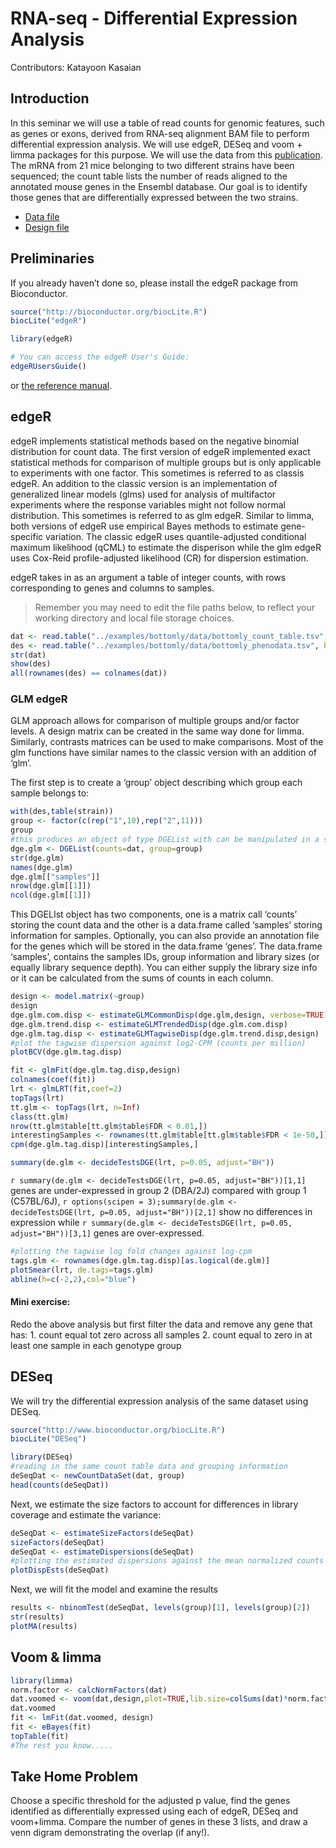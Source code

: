 RNA-seq - Differential Expression Analysis
==========================================

Contributors: Katayoon Kasaian

## Introduction

In this seminar we will use a table of read counts for genomic features, such as genes or exons, derived from RNA-seq alignment BAM file to perform differential expression analysis. We will use edgeR, DESeq and voom + limma packages for this purpose. We will use the data from this [publication](http://www.ncbi.nlm.nih.gov/pubmed?term=21455293). The mRNA from 21 mice belonging to two different strains have been sequenced; the count table lists the number of reads aligned to the annotated mouse genes in the Ensembl database. Our goal is to identify those genes that are differentially expressed between the two strains.

* [Data file](../examples/bottomly/data/bottomly_count_table.tsv)
* [Design file](../examples/bottomly/data/bottomly_phenodata.tsv)

## Preliminaries

If you already haven't done so, please install the edgeR package from Bioconductor.

```r
source("http://bioconductor.org/biocLite.R")
biocLite("edgeR")
```


```r
library(edgeR)
```
```r
# You can access the edgeR User's Guide:
edgeRUsersGuide()
```
or [the reference manual](http://www.bioconductor.org/packages/2.11/bioc/manuals/edgeR/man/edgeR.pdf).

## edgeR

edgeR implements statistical methods based on the negative binomial distribution for count data. The first version of edgeR implemented exact statistical methods for comparison of multiple groups but is only applicable to experiments with one factor. This sometimes is referred to as classis edgeR. An addition to the classic version is an implementation of generalized linear models (glms) used for analysis of multifactor experiments where the response variables might not follow normal distribution. This sometimes is referred to as glm edgeR. Similar to limma, both versions of edgeR use empirical Bayes methods to estimate gene-specific variation. The classic edgeR uses quantile-adjusted conditional maximum likelihood (qCML) to estimate the disperison while the glm edgeR uses Cox-Reid profile-adjusted likelihood (CR) for dispersion estimation.

edgeR takes in as an argument a table of integer counts, with rows corresponding to genes and columns to samples.

> Remember you may need to edit the file paths below, to reflect your working directory and local file storage choices.

```r
dat <- read.table("../examples/bottomly/data/bottomly_count_table.tsv", header=TRUE, row.names=1)
des <- read.table("../examples/bottomly/data/bottomly_phenodata.tsv", header=TRUE, row.names=1)
str(dat)
show(des)
all(rownames(des) == colnames(dat))
```

### GLM edgeR

GLM approach allows for comparison of multiple groups and/or factor levels. A design matrix can be created in the same way done for limma. Similarly, contrasts matrices can be used to make comparisons. Most of the glm functions have similar names to the classic version with an addition of 'glm'.

The first step is to create a 'group' object describing which group each sample belongs to:
```r
with(des,table(strain))
group <- factor(c(rep("1",10),rep("2",11)))
group
#this produces an object of type DGEList with can be manipulated in a similar way to any other list object in R
dge.glm <- DGEList(counts=dat, group=group)
str(dge.glm)
names(dge.glm)
dge.glm[["samples"]]
nrow(dge.glm[[1]])
ncol(dge.glm[[1]])
```

This DGELIst object has two components, one is a matrix call 'counts' storing the count data and the other is a data.frame called 'samples' storing information for samples. Optionally, you can also provide an annotation file for the genes which will be stored in the data.frame 'genes'. The data.frame 'samples', contains the samples IDs, group information and library sizes (or equally library sequence depth). You can either supply the library size info or it can be calculated from the sums of counts in each column.


```r
design <- model.matrix(~group)
design
dge.glm.com.disp <- estimateGLMCommonDisp(dge.glm,design, verbose=TRUE)
dge.glm.trend.disp <- estimateGLMTrendedDisp(dge.glm.com.disp)
dge.glm.tag.disp <- estimateGLMTagwiseDisp(dge.glm.trend.disp,design)
#plot the tagwise dispersion against log2-CPM (counts per million)
plotBCV(dge.glm.tag.disp)
```


```r
fit <- glmFit(dge.glm.tag.disp,design)
colnames(coef(fit))
lrt <- glmLRT(fit,coef=2)
topTags(lrt)
tt.glm <- topTags(lrt, n=Inf)
class(tt.glm)
nrow(tt.glm$table[tt.glm$table$FDR < 0.01,])
interestingSamples <- rownames(tt.glm$table[tt.glm$table$FDR < 1e-50,])
cpm(dge.glm.tag.disp)[interestingSamples,]

summary(de.glm <- decideTestsDGE(lrt, p=0.05, adjust="BH"))
```

`r summary(de.glm <- decideTestsDGE(lrt, p=0.05, adjust="BH"))[1,1]` genes are under-expressed in group 2 (DBA/2J) compared with group 1 (C57BL/6J), `r options(scipen = 3);summary(de.glm <- decideTestsDGE(lrt, p=0.05, adjust="BH"))[2,1]` show no differences in expression while `r summary(de.glm <- decideTestsDGE(lrt, p=0.05, adjust="BH"))[3,1]` genes are over-expressed.


```r
#plotting the tagwise log fold changes against log-cpm
tags.glm <- rownames(dge.glm.tag.disp)[as.logical(de.glm)]
plotSmear(lrt, de.tags=tags.glm)
abline(h=c(-2,2),col="blue")
```

#### Mini exercise:

Redo the above analysis but first filter the data and remove any gene that has:
1. count equal tot zero across all samples
2. count equal to zero in at least one sample in each genotype group



## DESeq

We will try the differential expression analysis of the same dataset using DESeq.

```r
source("http://www.bioconductor.org/biocLite.R")
biocLite("DESeq")
```

```r
library(DESeq)
#reading in the same count table data and grouping information
deSeqDat <- newCountDataSet(dat, group)
head(counts(deSeqDat))
```

Next, we estimate the size factors to account for differences in library coverage and estimate the variance:
```r
deSeqDat <- estimateSizeFactors(deSeqDat)
sizeFactors(deSeqDat)
deSeqDat <- estimateDispersions(deSeqDat)
#plotting the estimated dispersions against the mean normalized counts
plotDispEsts(deSeqDat)
```

Next, we will fit the model and examine the results
```r
results <- nbinomTest(deSeqDat, levels(group)[1], levels(group)[2])
str(results)
plotMA(results)
```


## Voom & limma


```r
library(limma)
norm.factor <- calcNormFactors(dat)
dat.voomed <- voom(dat,design,plot=TRUE,lib.size=colSums(dat)*norm.factor)
dat.voomed
fit <- lmFit(dat.voomed, design)
fit <- eBayes(fit)
topTable(fit)
#The rest you know.....
```


## Take Home Problem

Choose a specific threshold for the adjusted p value, find the genes identified as differentially expressed using each of edgeR, DESeq and voom+limma. Compare the number of genes in these 3 lists, and draw a venn digram demonstrating the overlap (if any!).
